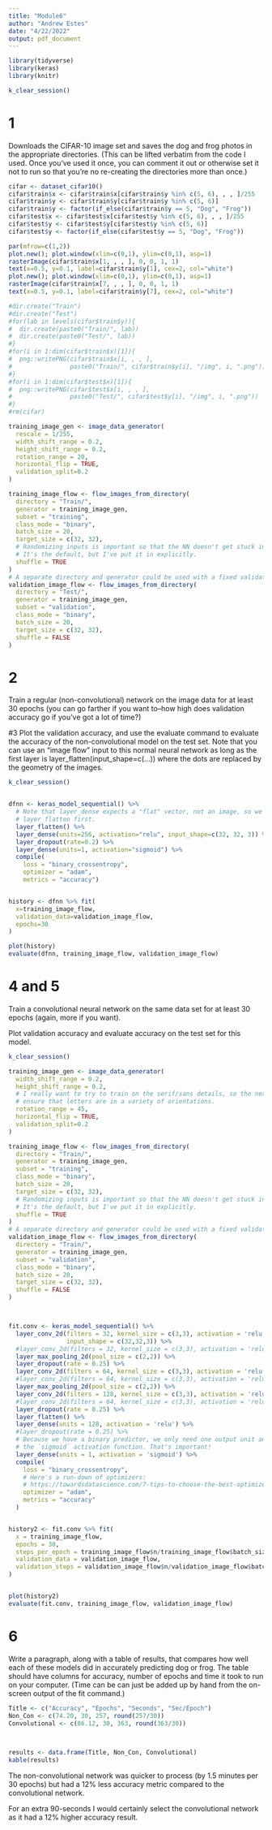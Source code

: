 ```yaml
---
title: "Module6"
author: "Andrew Estes"
date: "4/22/2022"
output: pdf_document
---
```


```r
library(tidyverse)
library(keras)
library(knitr)
```

```r
k_clear_session()
```

# 1
Downloads the CIFAR-10 image set and saves the dog and frog photos in the appropriate directories. (This can be lifted verbatim from the code I used. Once you've used it once, you can comment it out or otherwise set it not to run so that you're no re-creating the directories more than once.)
```r
cifar <- dataset_cifar10()
cifar$train$x <- cifar$train$x[cifar$train$y %in% c(5, 6), , , ]/255
cifar$train$y <- cifar$train$y[cifar$train$y %in% c(5, 6)]
cifar$train$y <- factor(if_else(cifar$train$y == 5, "Dog", "Frog"))
cifar$test$x <- cifar$test$x[cifar$test$y %in% c(5, 6), , , ]/255
cifar$test$y <- cifar$test$y[cifar$test$y %in% c(5, 6)]
cifar$test$y <- factor(if_else(cifar$test$y == 5, "Dog", "Frog"))
```

```r
par(mfrow=c(1,2))
plot.new(); plot.window(xlim=c(0,1), ylim=c(0,1), asp=1)
rasterImage(cifar$train$x[1, , , ], 0, 0, 1, 1)
text(x=0.5, y=0.1, label=cifar$train$y[1], cex=2, col="white")
plot.new(); plot.window(xlim=c(0,1), ylim=c(0,1), asp=1)
rasterImage(cifar$train$x[7, , , ], 0, 0, 1, 1)
text(x=0.5, y=0.1, label=cifar$train$y[7], cex=2, col="white")
```

```r
#dir.create("Train")
#dir.create("Test")
#for(lab in levels(cifar$train$y)){
#  dir.create(paste0("Train/", lab))
#  dir.create(paste0("Test/", lab))
#}
#for(i in 1:dim(cifar$train$x)[1]){
#  png::writePNG(cifar$train$x[i, , , ],
#                paste0("Train/", cifar$train$y[i], "/img", i, ".png")) 
#}
#for(i in 1:dim(cifar$test$x)[1]){
#  png::writePNG(cifar$test$x[i, , , ],
#                paste0("Test/", cifar$test$y[i], "/img", i, ".png")) 
#}
#rm(cifar)
```

```r
training_image_gen <- image_data_generator(
  rescale = 1/255,
  width_shift_range = 0.2,
  height_shift_range = 0.2,
  rotation_range = 20,
  horizontal_flip = TRUE,
  validation_split=0.2
)

training_image_flow <- flow_images_from_directory(
  directory = "Train/",
  generator = training_image_gen,
  subset = "training",
  class_mode = "binary",
  batch_size = 20,
  target_size = c(32, 32),
  # Randomizing inputs is important so that the NN doesn't get stuck in a rut.
  # It's the default, but I've put it in explicitly.
  shuffle = TRUE
)
# A separate directory and generator could be used with a fixed validation set.
validation_image_flow <- flow_images_from_directory(
  directory = "Test/",
  generator = training_image_gen,
  subset = "validation",
  class_mode = "binary",
  batch_size = 20,
  target_size = c(32, 32),
  shuffle = FALSE
)
```


\newpage
# 2
Train a regular (non-convolutional) network on the image data for at least 30 epochs (you can go farther if you want to--how high does validation accuracy go if you've got a lot of time?)

#3
Plot the validation accuracy, and use the evaluate command to evaluate the accuracy of the non-convolutional model on the test set. Note that you can use an "image flow" input to this normal neural network as long as the first layer is layer_flatten(input_shape=c(...)) where the dots are replaced by the geometry of the images.
```r
k_clear_session()


dfnn <- keras_model_sequential() %>%
  # Note that layer_dense expects a "flat" vector, not an image, so we add
  # layer_flatten first.
  layer_flatten() %>%
  layer_dense(units=256, activation="relu", input_shape=c(32, 32, 3)) %>%
  layer_dropout(rate=0.2) %>%
  layer_dense(units=1, activation="sigmoid") %>%
  compile(
    loss = "binary_crossentropy",
    optimizer = "adam",
    metrics = "accuracy")


history <- dfnn %>% fit(
  x=training_image_flow,
  validation_data=validation_image_flow,
  epochs=30
)

plot(history)
evaluate(dfnn, training_image_flow, validation_image_flow)
```


\newpage
# 4 and 5
Train a convolutional neural network on the same data set for at least 30 epochs (again, more if you want).

Plot validation accuracy and evaluate accuracy on the test set for this model.
```r
k_clear_session()

training_image_gen <- image_data_generator(
  width_shift_range = 0.2,
  height_shift_range = 0.2,
  # I really want to try to train on the serif/sans details, so the next two
  # ensure that letters are in a variety of orientations.
  rotation_range = 45,
  horizontal_flip = TRUE,
  validation_split=0.2
)

training_image_flow <- flow_images_from_directory(
  directory = "Train/",
  generator = training_image_gen, 
  subset = "training",
  class_mode = "binary",
  batch_size = 20,
  target_size = c(32, 32), 
  # Randomizing inputs is important so that the NN doesn't get stuck in a rut.
  # It's the default, but I've put it in explicitly.
  shuffle = TRUE
)
# A separate directory and generator could be used with a fixed validation set.
validation_image_flow <- flow_images_from_directory(
  directory = "Train/",
  generator = training_image_gen, 
  subset = "validation",
  class_mode = "binary",
  batch_size = 20,
  target_size = c(32, 32), 
  shuffle = FALSE
)



fit.conv <- keras_model_sequential() %>%
  layer_conv_2d(filters = 32, kernel_size = c(3,3), activation = 'relu', 
                input_shape = c(32,32,3)) %>% 
  #layer_conv_2d(filters = 32, kernel_size = c(3,3), activation = 'relu') %>% 
  layer_max_pooling_2d(pool_size = c(2,2)) %>%
  layer_dropout(rate = 0.25) %>% 
  layer_conv_2d(filters = 64, kernel_size = c(3,3), activation = 'relu') %>% 
  #layer_conv_2d(filters = 64, kernel_size = c(3,3), activation = 'relu') %>% 
  layer_max_pooling_2d(pool_size = c(2,2)) %>% 
  layer_conv_2d(filters = 128, kernel_size = c(3,3), activation = 'relu') %>% 
  #layer_conv_2d(filters = 64, kernel_size = c(3,3), activation = 'relu') %>% 
  layer_dropout(rate = 0.25) %>% 
  layer_flatten() %>% 
  layer_dense(units = 128, activation = 'relu') %>% 
  #layer_dropout(rate = 0.25) %>% 
  # Because we have a binary predictor, we only need one output unit and need
  # the `sigmoid` activation function. That's important!
  layer_dense(units = 1, activation = 'sigmoid') %>% 
  compile(
    loss = "binary_crossentropy",
    # Here's a run-down of optimizers:
    # https://towardsdatascience.com/7-tips-to-choose-the-best-optimizer-47bb9c1219e
    optimizer = "adam",
    metrics = "accuracy"
  )


history2 <- fit.conv %>% fit(
  x = training_image_flow, 
  epochs = 30, 
  steps_per_epoch = training_image_flow$n/training_image_flow$batch_size,
  validation_data = validation_image_flow,
  validation_steps = validation_image_flow$n/validation_image_flow$batch_size
)


plot(history2)
evaluate(fit.conv, training_image_flow, validation_image_flow)
```

\newpage
# 6
Write a paragraph, along with a table of results, that compares how well each of these models did in accurately predicting dog or frog. The table should have columns for accuracy, number of epochs and time it took to run on your computer. (Time can be can just be added up by hand from the on-screen output of the fit command.)
```r
Title <- c("Accuracy", "Epochs", "Seconds", "Sec/Epoch")
Non_Con <- c(74.20, 30, 257, round(257/30))
Convolutional <- c(86.12, 30, 363, round(363/30))


           
results <- data.frame(Title, Non_Con, Convolutional)
kable(results)
```
The non-convolutional network was quicker to process (by 1.5 minutes per 30 epochs) but had a 12% less accuracy metric compared to the convolutional network. 

For an extra 90-seconds I would certainly select the convolutional network as it had a 12% higher accuracy result.